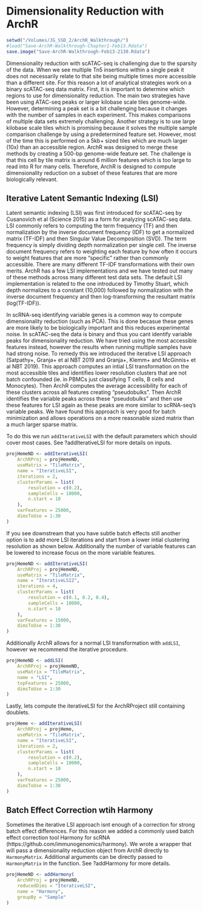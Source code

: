 # Dimensionality Reduction with ArchR

```r
setwd("/Volumes/JG_SSD_2/ArchR_Walkthrough/")
#load("Save-ArchR-Walkthrough-Chapter1-Feb13.Rdata")
save.image("Save-ArchR-Walkthrough-Feb13-2130.Rdata")
```

Dimensionality reduction with scATAC-seq is challenging due to the sparsity of the data. When we see multiple Tn5 insertions within a single peak it does not necessarily relate to that site being multiple times more accessible than 
a different site. For this reason a lot of analytical strategies work on a binary scATAC-seq data matrix. First, it is important to determine which regions to use for dimensionality reduction. The main two strategies have been using ATAC-seq peaks or larger kilobase scale tiles genome-wide. However, determining a peak set is a bit challenging because it changes with the number of samples in each experiment. This makes comparisons of multiple data sets extremely challenging. Another strategy is to use large kilobase scale tiles which is promising because it solves the multiple sample comparison challenge by using a predetermined feature set. However, most of the time this is performed on a 5kb+ sized tiles which are much larger (10x) than an accessible region. ArchR was designed to merge these methods by creating a 500-bp genome-wide feature set. The challenge is that this cell by tile matrix is around 6 million features which is too large to read into R for many cells. Therefore, ArchR is designed to compute dimensionality reduction on a subset of these features that are more biologically relevant.

## Iterative Latent Semantic Indexing (LSI)

Latent semantic indexing (LSI) was first introduced for scATAC-seq by Cusanovich et al (Science 2015) as a form for analyzing scATAC-seq data. LSI commonly refers to computing the term frequency (TF) and then normalization by the inverse document frequency (IDF) to get a normalized matrix (TF-IDF) and then Singular Value Decomposition (SVD). The term frequency is simply dividing depth normalization per single cell. The inverse document frequency refers to weighting each feature by how often it occurs to weight features that are more "specific" rather than commonly accessible. There are many different TF-IDF transformations with their own merits. ArchR has a few LSI implementations and we have tested out many of these methods across many different test data sets. The default LSI implementation is related to the one introduced by Timothy Stuart, which depth normalizes to a constant (10,000) followed by normalization with the inverse document frequency and then log-transforming the resultant matrix (log(TF-IDF)). </br>

In scRNA-seq identifying variable genes is a common way to compute dimensionality reduction (such as PCA). This is done becasue these genes are more likely to be biologically important and this reduces experimental noise. In scATAC-seq the data is binary and thus you cant identify variable peaks for dimensionality reduction. We have tried using the most accessible features instead, however the results when running multiple samples have had strong noise. To remedy this we introduced the iterative LSI approach (Satpathy+, Granja+ et al NBT 2019 and Granja+, Klemm+ and McGinnis+ et al NBT 2019). This approach computes an intial LSI transformation on the most accessible tiles and identifies lower resolution clusters that are not batch confounded (ie. in PBMCs just classifying T cells, B cells and Monocytes). Then ArchR computes the average accessibility for each of these clusters across all features creating "pseudobulks". Then ArchR identifies the variable peaks across these "pseudobulks" and then use these features for LSI again as these peaks are more similar to scRNA-seq's variable peaks. We have found this approach is very good for batch minimization and allows operations on a more reasonable sized matrix than a much larger sparse matrix.

To do this we run `addIterativeLSI` with the default parameters which should cover most cases. See ?addIterativeLSI for more details on inputs.

```r
projHemeND <- addIterativeLSI(
	ArchRProj = projHemeND,
	useMatrix = "TileMatrix", 
	name = "IterativeLSI", 
    iterations = 2, 
    clusterParams = list(
    	resolution = c(0.2), 
        sampleCells = 10000, 
        n.start = 10
    ), 
    varFeatures = 25000, 
    dimsToUse = 1:30
)
```

If you see downstream that you have subtle batch effects still another option is to add more LSI iterations and start from a lower intial clustering resolution as shown below. Additionally the number of variable features can be lowered to increase focus on the more variable features. 

```r
projHemeND <- addIterativeLSI(
	ArchRProj = projHemeND,
	useMatrix = "TileMatrix", 
	name = "IterativeLSI2", 
    iterations = 4, 
    clusterParams = list(
    	resolution = c(0.1, 0.2, 0.4), 
        sampleCells = 10000, 
        n.start = 10
    ), 
    varFeatures = 15000, 
    dimsToUse = 1:30
)
```

Additionally ArchR allows for a normal LSI transformation with `addLSI`, however we recommend the iterative procedure.

```r
projHemeND <- addLSI(
	ArchRProj = projHemeND,
	useMatrix = "TileMatrix", 
	name = "LSI", 
    topFeatures = 25000, 
    dimsToUse = 1:30
)
```

Lastly, lets compute the iterativeLSI for the ArchRProject still containing doublets.

```r
projHeme <- addIterativeLSI(
    ArchRProj = projHeme,
    useMatrix = "TileMatrix", 
    name = "IterativeLSI", 
    iterations = 2, 
    clusterParams = list(
        resolution = c(0.2), 
        sampleCells = 10000, 
        n.start = 10
    ), 
    varFeatures = 25000, 
    dimsToUse = 1:30
)
```

## Batch Effect Correction wtih Harmony

Sometimes the iterative LSI approach isnt enough of a correction for strong batch effect differences. For this reason we added a commonly used batch effect correction tool Harmony for scRNA (https://github.com/immunogenomics/harmony). We wrote a wrapper that will pass a dimensionality reduction object from ArchR directly to `HarmonyMatrix`. Additional arguments can be directly passed to `HarmonyMatrix` in the function. See ?addHarmony for more details.

```r
projHemeND <- addHarmony(
	ArchRProj = projHemeND,
	reducedDims = "IterativeLSI",
	name = "Harmony",
	groupBy = "Sample"
)
```



